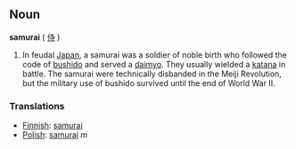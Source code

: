 ==Noun==
'''samurai''' ( [[侍]] )

#In feudal [[Japan]], a samurai was a soldier of noble birth who followed the code of [[bushido]] and served a [[daimyo]].  They usually wielded a [[katana]] in battle.  The samurai were technically disbanded in the Meiji Revolution, but the military use of bushido survived until the end of World War II.

===Translations===
*[[Finnish]]: [[samurai]]
*[[Polish]]: [[samuraj]] ''m''